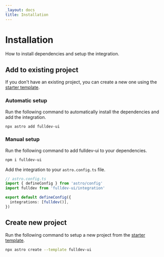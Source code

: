 ```yaml
---
_layout: docs
title: Installation
---
```



# Installation

How to install dependencies and setup the integration.

## Add to existing project

If you don't have an existing project, you can create a new one using the [starter template](https://github.com/fulldotdev/starter).

### Automatic setup

Run the following command to automatically install the dependencies and add the integration.

```bash
npx astro add fulldev-ui
```

### Manual setup

Run the following command to add fulldev-ui to your dependencies.

```bash
npm i fulldev-ui
```

Add the integration to your `astro.config.ts` file.

```ts
// astro.config.ts
import { defineConfig } from 'astro/config'
import fulldev from 'fulldev-ui/integration'

export default defineConfig({
  integrations: [fulldev()],
})
```

## Create new project

Run the following command to setup a new project from the [starter template](https://github.com/fulldotdev/starter).

```bash
npx astro create --template fulldev-ui
```
